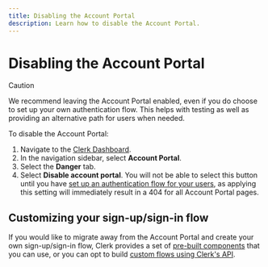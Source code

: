 ```yaml
---
title: Disabling the Account Portal
description: Learn how to disable the Account Portal.
---
```


# Disabling the Account Portal

> [!CAUTION]
> We recommend leaving the Account Portal enabled, even if you do choose to set up your own authentication flow. This helps with testing as well as providing an alternative path for users when needed.

To disable the Account Portal:

1. Navigate to the [Clerk Dashboard](https://dashboard.clerk.com/last-active?path=account-portal).
1. In the navigation sidebar, select **Account Portal**.
1. Select the **Danger** tab.
1. Select **Disable account portal**. You will not be able to select this button until you have [set up an authentication flow for your users](#customizing-your-sign-upsign-in-flow), as applying this setting will immediately result in a 404 for all Account Portal pages.

## Customizing your sign-up/sign-in flow

If you would like to migrate away from the Account Portal and create your own sign-up/sign-in flow, Clerk provides a set of [pre-built components](/docs/components/overview) that you can use, or you can opt to build [custom flows using Clerk's API](/docs/custom-flows/overview).
